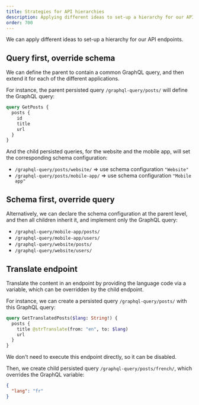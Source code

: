 ```yaml
---
title: Strategies for API hierarchies
description: Applying different ideas to set-up a hierarchy for our API endpoints.
order: 700
---
```


We can apply different ideas to set-up a hierarchy for our API endpoints.

## Query first, override schema

We can define the parent to contain a common GraphQL query, and then extend it for each of the different applications.

For instance, the parent persisted query `/graphql-query/posts/` will define the GraphQL query:

```graphql
query GetPosts {
  posts {
    id
    title
    url
  }
}
```

And the child persisted queries, for the website and the mobile app, will set the corresponding schema configuration:

- `/graphql-query/posts/website/` => use schema configuration `"Website"`
- `/graphql-query/posts/mobile-app/` => use schema configuration `"Mobile app"`

## Schema first, override query

Alternatively, we can declare the schema configuration at the parent level, and then all children inherit it, and implement only the GraphQL query:

- `/graphql-query/mobile-app/posts/`
- `/graphql-query/mobile-app/users/`
- `/graphql-query/website/posts/`
- `/graphql-query/website/users/`

## Translate endpoint

Translate the content in an endpoint by providing the language code via a variable, which can be overridden by the child endpoint.

For instance, we can create a persisted query `/graphql-query/posts/` with this GraphQL query:

```graphql
query GetTranslatedPosts($lang: String!) {
  posts {
    title @strTranslate(from: "en", to: $lang)
    url
  }
}
```

We don't need to execute this endpoint directly, so it can be disabled.

Then, we create child persisted query `/graphql-query/posts/french/`, which overrides the GraphQL variable:

```json
{
  "lang": "fr"
}
```